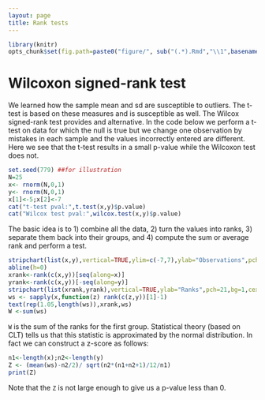 ```yaml
---
layout: page
title: Rank tests
---
```


```r
library(knitr)
opts_chunk$set(fig.path=paste0("figure/", sub("(.*).Rmd","\\1",basename(knitr:::knit_concord$get('infile'))), "-"))
```

# Wilcoxon signed-rank test

We learned how the sample mean and sd  are susceptible to outliers. The t-test is based on these measures and is susceptible as well. The Wilcox signed-rank test provides and alternative. In the code below we perform a t-test on data for which the null is true but we change one observation by mistakes in each sample and the values incorrectly entered are different. Here we see that the t-test results in a small p-value while the Wilcoxon test does not.

```r
set.seed(779) ##for illustration
N=25
x<- rnorm(N,0,1)
y<- rnorm(N,0,1)
x[1]<-5;x[2]<-7
cat("t-test pval:",t.test(x,y)$p.value)
cat("Wilcox test pval:",wilcox.test(x,y)$p.value)
```

The basic idea is to 1) combine all the data, 2) turn the values into ranks, 3) separate them back into their groups, and 4) compute the sum or average rank and perform a test.


```r
stripchart(list(x,y),vertical=TRUE,ylim=c(-7,7),ylab="Observations",pch=21,bg=1,cex=1.25)
abline(h=0)
xrank<-rank(c(x,y))[seq(along=x)]
yrank<-rank(c(x,y))[-seq(along=y)]
stripchart(list(xrank,yrank),vertical=TRUE,ylab="Ranks",pch=21,bg=1,cex=1.25)
ws <- sapply(x,function(z) rank(c(z,y))[1]-1)
text(rep(1.05,length(ws)),xrank,ws)
W <-sum(ws) 
```

`W` is the sum of the ranks for the first group. Statistical theory (based on CLT) tells us that this statistic is approximated by the normal distribution. In fact we can construct a z-score as follows:

```r
n1<-length(x);n2<-length(y)
Z <- (mean(ws)-n2/2)/ sqrt(n2*(n1+n2+1)/12/n1)
print(Z)
```

Note that the `Z` is not large enough to give us a p-value less than 0.

